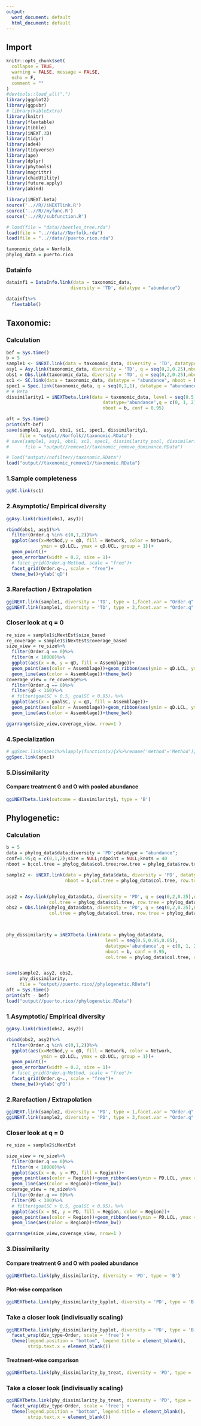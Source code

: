 ```yaml
---
output:
  word_document: default
  html_document: default
---
```



## Import 

```r
knitr::opts_chunk$set(
  collapse = TRUE,
  warning = FALSE, message = FALSE,
  echo = F,
  comment = ""
)
#devtools::load_all(".")
library(ggplot2)
library(ggpubr)
# library(kableExtra)
library(knitr)
library(flextable)
library(tibble)
library(iNEXT.3D)
library(tidyr)
library(ade4)
library(tidyverse)
library(ape)
library(dplyr)
library(phytools)
library(magrittr)
library(chaoUtility)
library(future.apply)
library(abind)
```

```r
library(iNEXT.beta)
source('..//R//iNEXTlink.R')
source('..//R//myfunc.R')
source('..//R//subfunction.R')
```

```r
# load(file = "data//beetles_tree.rda")
load(file = "..//data//Norfolk.rda")
load(file = "..//data//puerto.rico.rda")

taxonomic_data = Norfolk
phylog_data = puerto.rico

```


### Datainfo


```r
datainf1 = DataInfo.link(data = taxonomic_data, 
                        diversity = 'TD', datatype = "abundance")

datainf1%>%
  flextable()
```


## Taxonomic:
### Calculation

```r
bef = Sys.time()
b = 5
sample1 <- iNEXT.link(data = taxonomic_data, diversity = 'TD', datatype = "abundance", nboot = b)
asy1 = Asy.link(taxonomic_data, diversity = 'TD', q = seq(0,2,0.25),nboot = b)
obs1 = Obs.link(taxonomic_data, diversity = 'TD', q = seq(0,2,0.25),nboot = b)
sc1 <- SC.link(data = taxonomic_data, datatype = "abundance", nboot = b)
spec1 = Spec.link(taxonomic_data, q = seq(0,2,1), datatype = "abundance", nboot = b)
# # Beta
dissimilarity1 = iNEXTbeta.link(data = taxonomic_data, level = seq(0.5,0.95,0.05),
                                    datatype='abundance',q = c(0, 1, 2),diversity='TD',
                                    nboot = b, conf = 0.95)

aft = Sys.time()
print(aft-bef)
save(sample1, asy1, obs1, sc1, spec1, dissimilarity1,
     file = "output//Norfolk//taxonomic.RData")
# save(sample1, asy1, obs1, sc1, spec1, dissimilarity_pool, dissimilarity_byplot,dissimilarity_bytreat,
#      file = "output//remove1//taxonomic_remove_dominance.RData")

# load("output//nofilter//taxonomic.RData")
load("output//taxonomic_remove1//taxonomic.RData")
```



### 1.Sample completeness

```r
ggSC.link(sc1)
```

### 2.Asymptotic/ Empirical diversity

```r
ggAsy.link(rbind(obs1, asy1))
```

```r
rbind(obs1, asy1)%>%
  filter(Order.q %in% c(0,1,2))%>%
  ggplot(aes(x=Method,y = qD, fill = Network, color = Network, 
             ymin = qD.LCL, ymax = qD.UCL, group = 1))+
  geom_point()+
  geom_errorbar(width = 0.2, size = 1)+
  # facet_grid(Order.q~Method, scale = "free")+
  facet_grid(Order.q~., scale = "free")+
  theme_bw()+ylab('qD')
```

### 3.Rarefaction / Extrapolation

```r
ggiNEXT.link(sample1, diversity = 'TD', type = 1,facet.var = "Order.q" )
ggiNEXT.link(sample1, diversity = 'TD', type = 3,facet.var = "Order.q" )
```


### Closer look at q = 0

```r
re_size = sample1$iNextEst$size_based
re_coverage = sample1$iNextEst$coverage_based
size_view = re_size%>%
  filter(Order.q == 0)%>%
  filter(m < 10000)%>%
  ggplot(aes(x = m, y = qD, fill = Assemblage))+
  geom_point(aes(color = Assemblage))+geom_ribbon(aes(ymin = qD.LCL, ymax = qD.UCL), alpha=0.3)+
  geom_line(aes(color = Assemblage))+theme_bw()
coverage_view = re_coverage%>%
  filter(Order.q == 0)%>%
  filter(qD < 160)%>%
  # filter(goalSC > 0.5, goalSC < 0.95)。%>%
  ggplot(aes(x = goalSC, y = qD, fill = Assemblage))+
  geom_point(aes(color = Assemblage))+geom_ribbon(aes(ymin = qD.LCL, ymax = qD.UCL), alpha=0.3)+
  geom_line(aes(color = Assemblage))+theme_bw()

ggarrange(size_view,coverage_view, nrow=1 )
```



### 4.Specialization


```r
# ggSpec.link(spec1%>%lapply(function(x){x%>%rename('method'='Method')}))
ggSpec.link(spec1)
```

### 5.Dissimilarity

#### Compare treatment G and O with pooled abundance

```r
ggiNEXTbeta.link(outcome = dissimilarity1, type = 'B')
```


## Phylogenetic: 

### Calculation

```r
b = 5
data = phylog_data$data;diversity = 'PD';datatype = "abundance";
conf=0.95;q = c(0,1,2);size = NULL;ndpoint = NULL;knots = 40
nboot = b;col.tree = phylog_data$col.tree;row.tree = phylog_data$row.tree;PDtype='PD'

sample2 <- iNEXT.link(data = phylog_data$data, diversity = 'PD', datatype = "abundance",
                      nboot = b,col.tree = phylog_data$col.tree, row.tree = phylog_data$row.tree)


asy2 = Asy.link(phylog_data$data, diversity = 'PD', q = seq(0,2,0.25),nboot = b,
                col.tree = phylog_data$col.tree, row.tree = phylog_data$row.tree)
obs2 = Obs.link(phylog_data$data, diversity = 'PD', q = seq(0,2,0.25),nboot = b,
                col.tree = phylog_data$col.tree, row.tree = phylog_data$row.tree)


  
phy_dissimilarity = iNEXTbeta.link(data = phylog_data$data,
                                     level = seq(0.5,0.95,0.05),
                                     datatype='abundance',q = c(0, 1, 2),diversity='PD',
                                     nboot = b, conf = 0.95,
                                     col.tree = phylog_data$col.tree, row.tree = phylog_data$row.tree)


save(sample2, asy2, obs2,
     phy_dissimilarity,
     file = "output//puerto.rico//phylogenetic.RData")
aft = Sys.time()
print(aft - bef)
load("output//puerto.rico//phylogenetic.RData")
```


### 1.Asymptotic/ Empirical diversity

```r
ggAsy.link(rbind(obs2, asy2))
```
```r
rbind(obs2, asy2)%>%
  filter(Order.q %in% c(0,1,2))%>%
  ggplot(aes(x=Method,y = qD, fill = Network, color = Network, 
             ymin = qD.LCL, ymax = qD.UCL, group = 1))+
  geom_point()+
  geom_errorbar(width = 0.2, size = 1)+
  # facet_grid(Order.q~Method, scale = "free")+
  facet_grid(Order.q~., scale = "free")+
  theme_bw()+ylab('qPD')
```


### 2.Rarefaction / Extrapolation

```r
ggiNEXT.link(sample2, diversity = 'PD', type = 1,facet.var = "Order.q" )
ggiNEXT.link(sample2, diversity = 'PD', type = 3,facet.var = "Order.q" )
```

### Closer look at q = 0

```r
re_size = sample2$iNextEst

size_view = re_size%>%
  filter(Order.q == 0)%>%
  filter(m < 10000)%>%
  ggplot(aes(x = m, y = PD, fill = Region))+
  geom_point(aes(color = Region))+geom_ribbon(aes(ymin = PD.LCL, ymax = PD.UCL), alpha=0.3)+
  geom_line(aes(color = Region))+theme_bw()
coverage_view = re_size%>%
  filter(Order.q == 0)%>%
  filter(PD < 300)%>%
  # filter(goalSC > 0.5, goalSC < 0.95)。%>%
  ggplot(aes(x = SC, y = PD, fill = Region, color = Region))+
  geom_point(aes(color = Region))+geom_ribbon(aes(ymin = PD.LCL, ymax = PD.UCL), alpha=0.3)+
  geom_line(aes(color = Region))+theme_bw()

ggarrange(size_view,coverage_view, nrow=1 )
```


### 3.Dissimilarity

#### Compare treatment G and O with pooled abundance
```r
ggiNEXTbeta.link(phy_dissimilarity, diversity = 'PD', type = 'B')
```


#### Plot-wise comparison
```r
ggiNEXTbeta.link(phy_dissimilarity_byplot, diversity = 'PD', type = 'B')
```

### Take a closer look (indivisually scaling)
```r
ggiNEXTbeta.link(phy_dissimilarity_byplot, diversity = 'PD', type = 'B')+
  facet_wrap(div_type~Order, scale = 'free') +
  theme(legend.position = "bottom", legend.title = element_blank(),
        strip.text.x = element_blank())
```


#### Treatment-wise comparison

```r
ggiNEXTbeta.link(phy_dissimilarity_by_treat, diversity = 'PD', type = 'B')
```


### Take a closer look (indivisually scaling)
```r
ggiNEXTbeta.link(phy_dissimilarity_by_treat, diversity = 'PD', type = 'B')+
  facet_wrap(div_type~Order, scale = 'free') +
  theme(legend.position = "bottom", legend.title = element_blank(),
        strip.text.x = element_blank())
```
